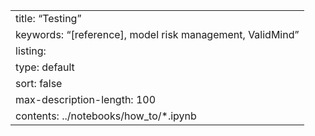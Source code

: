 ---
title: "Testing"
keywords: "[reference], model risk management, ValidMind"
listing:
  type: default
  sort: false
  max-description-length: 100
  contents: ../notebooks/how_to/*.ipynb
---